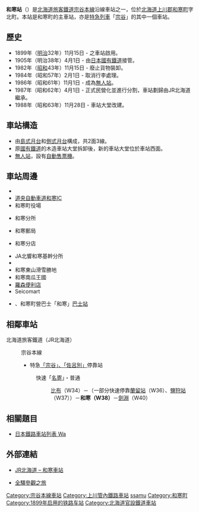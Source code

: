 {{unreferenced|time=2018-12-11T03:51:27+00:00}}
{{noteTA
|T=zh-tw:和寒車站;zh-hk:和寒站;zh-cn:和寒站;
|1=zh-tw:和寒車站;zh-hk:和寒站;zh-cn:和寒站;
|2=zh-tw:鹽狩車站;zh-hk:鹽狩站;zh-cn:盐狩站;
|3=zh-tw:東六線車站;zh-hk:東六線站;zh-cn:东六线站;
|4=zh-tw:蘭留車站;zh-hk:蘭留站;zh-cn:兰留站;
|5=zh-tw:劍淵車站;zh-hk:劍淵站;zh-cn:剑渊站;
|6=zh-tw:比布車站;zh-hk:比布站;zh-cn:比布站;
}}
{{日本車站資訊
|公司色 =  #2cb431
|文字色 = 
|站名 = 和寒站
|日文原名 = 和寒
|平假名 =わっさむ
|羅馬拼音 =Wassamu
|圖片 = Wassamu_Station.JPG
|pxl = 250px
|圖片說明 = 和寒站（攝於2004年6月）
|前一站 =W37 [[鹽狩車站|鹽狩]]
|前一站距離 =7.8
|後一站距離 =8.9
|後一站 = [[劍淵站|劍淵]] W40
|電報略號 = ワサ
|車站編號 = {{車站編號c|brown|W38}}
|停站路線數 =
|所屬公司 = [[File:JR_logo_(hokkaido).svg|23px]][[北海道旅客鐵道|北海道旅客鐵道]]（JR北海道）
|所屬路線 = {{Color|#954a35|■}}[[宗谷本線|宗谷本線]]
|距離 =36.3
|起點站 = [[旭川站|旭川]]
|所在地 =[[北海道|北海道]][[上川郡_(天鹽國)|上川郡]][[和寒町|和寒町]]字北町
|車站構造 = [[地面車站|地面車站]]
|月台配置 = 2面3線
|啟用年月日 = 1899年（[[明治|明治]]32年）11月15日
|廢站年月日 = 
|上下車人次 = 164
|統計年度 = 2014年
|備註 = 無人站
}}
'''和寒站'''（{{jpn|j=和寒駅|hg=わっさむえき|rm=Wassamu eki|f=y}}）是[[北海道旅客鐵道|北海道旅客鐵道]][[宗谷本線|宗谷本線]]沿線車站之一，位於[[北海道|北海道]][[上川郡_(天鹽國)|上川郡]][[和寒町|和寒町]]字北町。本站是和寒町的主車站，亦是[[特別急行列車|特急列車]]「[[宗谷號列車|宗谷]]」的其中一個車站。

==歷史==
*1899年（[[明治|明治]]32年）11月15日 - {{Link-ja|北海道官設鐵道|北海道官設鉄道}}之車站啟用。
*1905年（明治38年）4月1日 - 由[[日本國有鐵道|日本國有鐵道]]接管。
*1982年（[[昭和|昭和]]43年）11月15日 - 廢止貨物裝卸。
*1984年（昭和57年）2月1日 - 取消行李處理。
*1986年（昭和61年）11月1日 - 成為[[無人站|無人站]]。
*1987年（昭和62年）4月1日 - 正式民營化並進行分割，車站劃歸由JR北海道繼承。
*1988年（昭和63年）11月28日 - 車站大堂改建。

==車站構造==
*由[[島式月台|島式月台]]和[[側式月台|側式月台]]構成，共2面3線。
*原[[日本國有鐵道|國有鐵道]]的木造車站大堂拆卸後，新的車站大堂位於車站西面。
*[[無人站|無人站]]，設有[[自動售票機|自動售票機]]。

==車站周邊==
*{{Link-ja|國道40號|国道40号}}
*[[道央自動車道|道央自動車道]][[和寒IC|和寒IC]]
*和寒町役場
*{{Link-ja|士別警署|士別警察署}}和寒分所
*和寒郵局
*{{Link-ja|北星信用金庫|北星信用金庫}}和寒分店
*JA北響和寒基幹分所
*{{Link-ja|北海道和寒高等學校|北海道和寒高等学校}}
*和寒東山滑雪勝地
*和寒南瓜王國
*[[羅森_(便利店)|羅森便利店]]
*Seicomart
*{{Link-ja|道北巴士|道北バス}}、和寒町營巴士「和寒」[[巴士站|巴士站]]

== 相鄰車站 ==
; 北海道旅客鐵道（JR北海道）
: {{Color|#954a35|■}}宗谷本線
:* 特急[[宗谷號列車|「宗谷」、「佐呂別」]]停靠站
:: 快速「[[名寄號列車|名寄]]」・普通
::: [[比布站|比布]]（W34）－（一部分快速停靠[[蘭留站|蘭留站]]（W36）、[[鹽狩站|鹽狩站]]（W37））－'''和寒（W38）'''－[[劍淵站|劍淵]]（W40）

==相關題目==
* [[日本鐵路車站列表_Wa|日本鐵路車站列表 Wa]]

== 外部連結 ==
* {{ja}}[http://www.jrhokkaido.co.jp/network/station/station.html#4470 JR北海道 – 和寒車站]{{Wayback|url=http://www.jrhokkaido.co.jp/network/station/station.html#4470 |date=20190202042725 }}
* {{ja}}[http://www.tsuchibuta.com/jr-hokkaido/souyaline/11wassamu/11wassamu.htm 全驛參觀之旅]{{Wayback|url=http://www.tsuchibuta.com/jr-hokkaido/souyaline/11wassamu/11wassamu.htm |date=20190723154949 }}

{{宗谷本線}}

{{DEFAULTSORT:Wassamu}}
[[Category:宗谷本線車站|Category:宗谷本線車站]]
[[Category:上川管內鐵路車站|Category:上川管內鐵路車站]]
[[Category:日本鐵路車站_Wa|ssamu]]
[[Category:和寒町|Category:和寒町]]
[[Category:1899年启用的铁路车站|Category:1899年启用的铁路车站]]
[[Category:北海道官設鐵道車站|Category:北海道官設鐵道車站]]